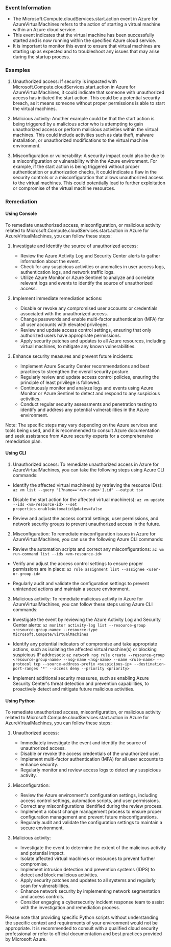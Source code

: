
### Event Information

- The Microsoft.Compute.cloudServices.start.action event in Azure for AzureVirtualMachines refers to the action of starting a virtual machine within an Azure cloud service.
- This event indicates that the virtual machine has been successfully started and is now running within the specified Azure cloud service.
- It is important to monitor this event to ensure that virtual machines are starting up as expected and to troubleshoot any issues that may arise during the startup process.


### Examples

1. Unauthorized access: If security is impacted with Microsoft.Compute.cloudServices.start.action in Azure for AzureVirtualMachines, it could indicate that someone with unauthorized access has initiated the start action. This could be a potential security breach, as it means someone without proper permissions is able to start the virtual machines.

2. Malicious activity: Another example could be that the start action is being triggered by a malicious actor who is attempting to gain unauthorized access or perform malicious activities within the virtual machines. This could include activities such as data theft, malware installation, or unauthorized modifications to the virtual machine environment.

3. Misconfiguration or vulnerability: A security impact could also be due to a misconfiguration or vulnerability within the Azure environment. For example, if the start action is being triggered without proper authentication or authorization checks, it could indicate a flaw in the security controls or a misconfiguration that allows unauthorized access to the virtual machines. This could potentially lead to further exploitation or compromise of the virtual machine resources.

### Remediation

#### Using Console

To remediate unauthorized access, misconfiguration, or malicious activity related to Microsoft.Compute.cloudServices.start.action in Azure for AzureVirtualMachines, you can follow these steps:

1. Investigate and identify the source of unauthorized access:
   - Review the Azure Activity Log and Security Center alerts to gather information about the event.
   - Check for any suspicious activities or anomalies in user access logs, authentication logs, and network traffic logs.
   - Utilize Azure Monitor or Azure Sentinel to analyze and correlate relevant logs and events to identify the source of unauthorized access.

2. Implement immediate remediation actions:
   - Disable or revoke any compromised user accounts or credentials associated with the unauthorized access.
   - Change passwords and enable multi-factor authentication (MFA) for all user accounts with elevated privileges.
   - Review and update access control settings, ensuring that only authorized users have appropriate permissions.
   - Apply security patches and updates to all Azure resources, including virtual machines, to mitigate any known vulnerabilities.

3. Enhance security measures and prevent future incidents:
   - Implement Azure Security Center recommendations and best practices to strengthen the overall security posture.
   - Regularly review and update access control policies, ensuring the principle of least privilege is followed.
   - Continuously monitor and analyze logs and events using Azure Monitor or Azure Sentinel to detect and respond to any suspicious activities.
   - Conduct regular security assessments and penetration testing to identify and address any potential vulnerabilities in the Azure environment.

Note: The specific steps may vary depending on the Azure services and tools being used, and it is recommended to consult Azure documentation and seek assistance from Azure security experts for a comprehensive remediation plan.

#### Using CLI

1. Unauthorized access: To remediate unauthorized access in Azure for AzureVirtualMachines, you can take the following steps using Azure CLI commands:

- Identify the affected virtual machine(s) by retrieving the resource ID(s):
  `az vm list --query "[?name=='<vm-name>'].id" --output tsv`

- Disable the start action for the affected virtual machine(s):
  `az vm update --ids <vm-resource-id> --set properties.enableAutomaticUpdates=false`

- Review and adjust the access control settings, user permissions, and network security groups to prevent unauthorized access in the future.

2. Misconfiguration: To remediate misconfiguration issues in Azure for AzureVirtualMachines, you can use the following Azure CLI commands:

- Review the automation scripts and correct any misconfigurations:
  `az vm run-command list --ids <vm-resource-id>`

- Verify and adjust the access control settings to ensure proper permissions are in place:
  `az role assignment list --assignee <user-or-group-id>`

- Regularly audit and validate the configuration settings to prevent unintended actions and maintain a secure environment.

3. Malicious activity: To remediate malicious activity in Azure for AzureVirtualMachines, you can follow these steps using Azure CLI commands:

- Investigate the event by reviewing the Azure Activity Log and Security Center alerts:
  `az monitor activity-log list --resource-group <resource-group-name> --resource-type Microsoft.Compute/virtualMachines`

- Identify any potential indicators of compromise and take appropriate actions, such as isolating the affected virtual machine(s) or blocking suspicious IP addresses:
  `az network nsg rule create --resource-group <resource-group-name> --nsg-name <nsg-name> --name <rule-name> --protocol tcp --source-address-prefix <suspicious-ip> --destination-port-ranges '*' --access deny --priority <priority>`

- Implement additional security measures, such as enabling Azure Security Center's threat detection and prevention capabilities, to proactively detect and mitigate future malicious activities.

#### Using Python

To remediate unauthorized access, misconfiguration, or malicious activity related to Microsoft.Compute.cloudServices.start.action in Azure for AzureVirtualMachines, you can follow these steps:

1. Unauthorized access:
   - Immediately investigate the event and identify the source of unauthorized access.
   - Disable or revoke the access credentials of the unauthorized user.
   - Implement multi-factor authentication (MFA) for all user accounts to enhance security.
   - Regularly monitor and review access logs to detect any suspicious activity.

2. Misconfiguration:
   - Review the Azure environment's configuration settings, including access control settings, automation scripts, and user permissions.
   - Correct any misconfigurations identified during the review process.
   - Implement a robust change management process to ensure proper configuration management and prevent future misconfigurations.
   - Regularly audit and validate the configuration settings to maintain a secure environment.

3. Malicious activity:
   - Investigate the event to determine the extent of the malicious activity and potential impact.
   - Isolate affected virtual machines or resources to prevent further compromise.
   - Implement intrusion detection and prevention systems (IDPS) to detect and block malicious activities.
   - Apply security patches and updates to all systems and regularly scan for vulnerabilities.
   - Enhance network security by implementing network segmentation and access controls.
   - Consider engaging a cybersecurity incident response team to assist with the investigation and remediation process.

Please note that providing specific Python scripts without understanding the specific context and requirements of your environment would not be appropriate. It is recommended to consult with a qualified cloud security professional or refer to official documentation and best practices provided by Microsoft Azure.

